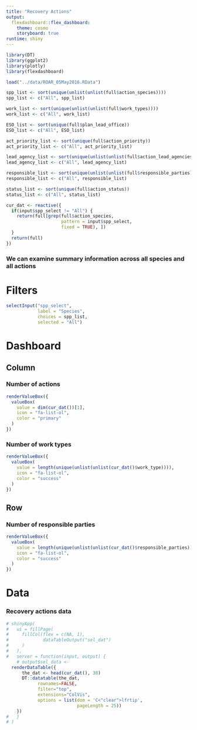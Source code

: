 ```yaml
---
title: "Recovery Actions"
output: 
  flexdashboard::flex_dashboard:
    theme: cosmo
    storyboard: true
runtime: shiny
---
```


```r
library(DT)
library(ggplot2)
library(plotly)
library(flexdashboard)

load("../data/ROAR_05May2016.RData")

spp_list <- sort(unique(unlist(unlist(full$action_species))))
spp_list <- c("All", spp_list)

work_list <- sort(unique(unlist(unlist(full$work_types))))
work_list <- c("All", work_list)

ESO_list <- sort(unique(full$plan_lead_office))
ESO_list <- c("All", ESO_list)

act_priority_list <- sort(unique(full$action_priority))
act_priority_list <- c("All", act_priority_list)

lead_agency_list <- sort(unique(unlist(unlist(full$action_lead_agencies))))
lead_agency_list <- c("All", lead_agency_list)

responsible_list <- sort(unique(unlist(unlist(full$responsible_parties))))
responsible_list <- c("All", responsible_list)

status_list <- sort(unique(full$action_status))
status_list <- c("All", status_list)

cur_dat <- reactive({
  if(input$spp_select != "All") {
    return(full[grep(full$action_species, 
                     pattern = input$spp_select,
                     fixed = TRUE), ])
  }
  return(full)
})

```

### We can examine summary information across all species and all actions 

Filters {.sidebar}
================================================================================

```r
selectInput("spp_select", 
            label = "Species",
            choices = spp_list,
            selected = "All")

```

Dashboard
================================================================================

Column
--------------------------------------------------------------------------------

### Number of actions {.value-box}

```r
renderValueBox({
  valueBox(
    value = dim(cur_dat())[1],
    icon = "fa-list-ol",
    color = "primary"
  )
})
```

### Number of work types {.value-box}

```r
renderValueBox({
  valueBox(
    value = length(unique(unlist(unlist(cur_dat()$work_type)))),
    icon = "fa-list-ol",
    color = "success"
  )
})
```

Row
--------------------------------------------------------------------------------

### Number of responsible parties {.value-box}

```r
renderValueBox({
  valueBox(
    value = length(unique(unlist(unlist(cur_dat()$responsible_parties)))),
    icon = "fa-list-ol",
    color = "success"
  )
})
```

Data
================================================================================

### Recovery actions data

```r
# shinyApp(
#   ui = fillPage(
#     fillCol(flex = c(NA, 1),
#             dataTableOutput("sel_dat")
#     )
#   ),
#   server = function(input, output) {
    # output$sel_data <- 
  renderDataTable({
      the_dat <- head(cur_dat(), 30)
      DT::datatable(the_dat,         
            rownames=FALSE,
            filter="top", 
            extensions="ColVis", 
            options = list(dom = 'C<"clear">lfrtip',
                           pageLength = 25))
    })
#   }
# )
```
